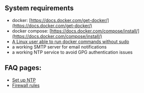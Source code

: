 ## System requirements

- docker: [https://docs.docker.com/get-docker/](https://docs.docker.com/get-docker/)
- docker compose: [https://docs.docker.com/compose/install/](https://docs.docker.com/compose/install/)
- [A Linux user able to run docker commands without sudo](https://docs.docker.com/engine/install/linux-postinstall/)
- a working SMTP server for email notifications
- a working NTP service to avoid GPG authentication issues

## FAQ pages:

- [Set up NTP](/hosting/configure/ntp/)
- [Firewall rules](/hosting/configure/firewall-rules/)
